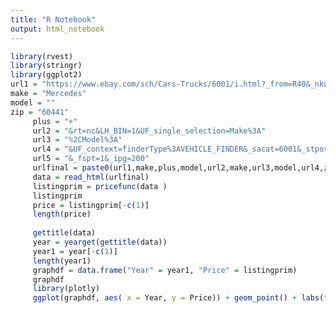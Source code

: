 ```yaml
---
title: "R Notebook"
output: html_notebook
---
```


```r
library(rvest)
library(stringr)
library(ggplot2)
url1 = "https://www.ebay.com/sch/Cars-Trucks/6001/i.html?_from=R40&_nkw="
make = "Mercedes"
model = ""
zip = "60441"
     plus = "+"
     url2 = "&rt=nc&LH_BIN=1&UF_single_selection=Make%3A"
     url3 = "%2CModel%3A"
     url4 = "&UF_context=finderType%3AVEHICLE_FINDER&_sacat=6001&_stpos="
     url5 = "&_fspt=1&_ipg=200"
     urlfinal = paste0(url1,make,plus,model,url2,make,url3,model,url4,zip,url5)
     data = read_html(urlfinal)
     listingprim = pricefunc(data )
     listingprim
     price = listingprim[-c(1)]
     length(price)
                         
     gettitle(data)
     year = yearget(gettitle(data))
     year1 = year[-c(1)]
     length(year1)
     graphdf = data.frame("Year" = year1, "Price" = listingprim)
     graphdf
     library(plotly)
     ggplot(graphdf, aes( x = Year, y = Price)) + geom_point() + labs(title = "Vehicle Price Vs. Vehicle Year") + scale_y_continuous("Price", limits = c(0,700000)) + scale_x_continuous("Model Year")

     
     
     
   




```

